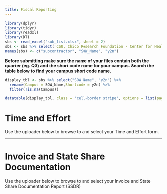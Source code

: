 ```yaml
---
title: Fiscal Reporting
---
```


```r
library(dplyr)
library(tidyr)
library(readxl)
library(DT)
sbs <- read_excel("sub_list.xlsx", sheet = 2)
sbs <- sbs %>% select(`CSU, Chico Research Foundation - Center for Healthy Communities (CHC)`, SOW_Name, `Year Two Internal Acronym`) %>% filter(!is.na(`Year Two Internal Acronym`)) %>% filter(!is.na(`CSU, Chico Research Foundation - Center for Healthy Communities (CHC)`))
names(sbs) <- c("subcontractor", "SOW_Name", "y2n")
```


**Before submitting make sure the name of your files contain both the quarter (eg. Q3) and the short code name for your campus. Search the table below to find your campus short code name.**

```r
display_tbl <- sbs %>% select("SOW_Name", "y2n") %>% 
  rename(Campus = SOW_Name,Shortcode = y2n) %>% 
  filter(!is.na(Campus))

datatable(display_tbl, class = 'cell-border stripe', options = list(pageLength = 5))
```

# Time and Effort

Use the uploader below to browse to and select your Time and Effort form. 

<script src="https://csuchico.app.box.com/upload-widget/embed.js?folderID=61817025515&height=420&isDescriptionFieldShown=0&isEmailRequired=1&title=Submit%20File(s)%20to%20Time_Effort&token=dyua1vg9v07hb5ek8dmis64au4x9g3bq&width=385" type="text/javascript"></script>

----

# Invoice and State Share Documentation

Use the uploader below to browse to and select your Invoice and State Share Documentation Report (SSDR)

<script src="https://csuchico.app.box.com/upload-widget/embed.js?folderID=61819231600&height=420&isDescriptionFieldShown=0&isEmailRequired=1&title=Submit%20File(s)%20to%20Invoice_SSDR&token=vq1x67481c88ryaes8o8ed9udwo90nha&width=385" type="text/javascript"></script>
